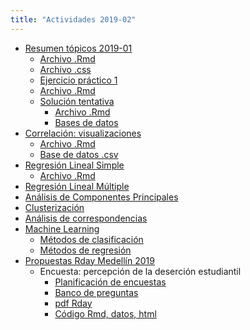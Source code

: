 ```yaml
---
title: "Actividades 2019-02"
---
```


- [Resumen tópicos 2019-01](/Actividades/Recordatorio.html)
    - [Archivo .Rmd](https://github.com/unal-semilleroR-FacCA/unal-semilleror-facca.github.io/blob/master/Actividades/Recordatorio.Rmd)
    - [Archivo .css](https://github.com/unal-semilleroR-FacCA/unal-semilleror-facca.github.io/blob/master/Actividades/estilo_p.css)
    - [Ejercicio práctico 1](/Actividades/Ejercicio1.html)
    - [Archivo .Rmd](https://github.com/unal-semilleroR-FacCA/unal-semilleror-facca.github.io/blob/master/Actividades/Ejercicio1.Rmd)
    - [Solución tentativa](https://rpubs.com/Edimer/515789)
        - [Archivo .Rmd](https://github.com/unal-semilleroR-FacCA/unal-semilleror-facca.github.io/blob/master/Actividades/Actividad1_201902.Rmd)
        - [Bases de datos](/Actividades/Datos.7z)
- [Correlación: visualizaciones](/Actividades/CorRLS.html)
    - [Archivo .Rmd](https://github.com/unal-semilleroR-FacCA/unal-semilleror-facca.github.io/blob/master/Actividades/CorRLS.Rmd)
    - [Base de datos .csv](Actividades/Datos_Continentes.csv)   
- [Regresión Lineal Simple](Actividades/regsimple.html)
    - [Archivo .Rmd](https://github.com/unal-semilleroR-FacCA/unal-semilleror-facca.github.io/blob/master/Actividades/regsimple.Rmd)
- [Regresión Lineal Múltiple]()
- [Análisis de Componentes Principales]()
- [Clusterización]()
- [Análisis de correspondencias]()
- [Machine Learning]()
    - [Métodos de clasificación]()
    - [Métodos de regresión]()
- [Propuestas Rday Medellín 2019]()
    - Encuesta: percepción de la deserción estudiantil
        - [Planificación de encuestas](Actividades/Encuestas.html)
        - [Banco de preguntas](/Actividades/Encuesta.html)
        - [pdf Rday](/Actividades/Encuesta_Rday.pdf)
        - [Código Rmd, datos, html](/Actividades/Rday.zip)